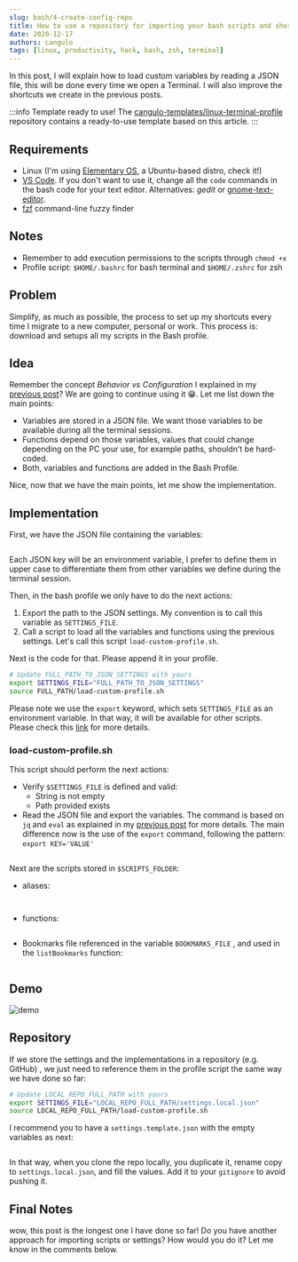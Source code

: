 ```yaml
---
slug: bash/4-create-config-repo
title: How to use a repository for importing your bash scripts and shortcuts
date: 2020-12-17
authors: cangulo
tags: [linux, productivity, hack, bash, zsh, terminal]
---
```



In this post, I will explain how to load custom variables by reading a JSON file, this will be done every time we open a Terminal. I will also improve the shortcuts we create in the previous posts.

<!--truncate-->

:::info Template ready to use!
The [cangulo-templates/linux-terminal-profile](https://github.com/cangulo-templates/linux-terminal-profile) repository contains a ready-to-use template based on this article.
:::

## Requirements
* Linux (I'm using [Elementary OS](https://elementary.io), a Ubuntu-based distro, check it!)
* [VS Code](https://code.visualstudio.com). If you don't want to use it, change all the `code` commands in the bash code for your text editor. Alternatives: _gedit_ or [gnome-text-editor](https://gitlab.gnome.org/GNOME/gnome-text-editor).
* [fzf](https://github.com/junegunn/fzf) command-line fuzzy finder


## Notes
* Remember to add execution permissions to the scripts through `chmod +x`
* Profile script: `$HOME/.bashrc` for bash terminal and `$HOME/.zshrc` for zsh 

## Problem

Simplify, as much as possible, the process to set up my shortcuts every time I migrate to a new computer, personal or work. This process is: download and setups all my scripts in the Bash profile.

## Idea

Remember the concept _Behavior vs Configuration_ I explained in my [previous post](../3-load-vars/3-load-vars.mdx#behavior-vs-configuration)? We are going to continue using it 😁. Let me list down the main points:

* Variables are stored in a JSON file. We want those variables to be available during all the terminal sessions.
* Functions depend on those variables, values that could change depending on the PC your use, for example paths, shouldn't be hard-coded.
* Both, variables and functions are added in the Bash Profile.

Nice, now that we have the main points, let me show the implementation.

## Implementation

First, we have the JSON file containing the variables:

```json file=./code/1-profile-settings.json
```

Each JSON key will be an environment variable, I prefer to define them in upper case to differentiate them from other variables we define during the terminal session.

Then, in the bash profile we only have to do the next actions:

1. Export the path to the JSON settings. My convention is to call this variable as `SETTINGS_FILE`.
2. Call a script to load all the variables and functions using the previous settings. Let's call this script `load-custom-profile.sh`.

Next is the code for that. Please append it in your profile.

```bash
# Update FULL_PATH_TO_JSON_SETTINGS with yours
export SETTINGS_FILE="FULL_PATH_TO_JSON_SETTINGS"
source FULL_PATH/load-custom-profile.sh
```

Please note we use the `export` keyword, which sets `SETTINGS_FILE` as an environment variable. In that way, it will be available for other scripts. Please check this [link](https://www.baeldung.com/linux/bash-variables-export) for more details.

### load-custom-profile.sh

This script should perform the next actions:

* Verify `$SETTINGS_FILE` is defined and valid:
  * String is not empty
  * Path provided exists
* Read the JSON file and export the variables. The command is based on `jq` and `eval` as explained in my [previous post](../3-load-vars/3-load-vars.mdx) for more details. The main difference now is the use of the `export` command, following the pattern: `export KEY='VALUE'`

```bash file=./code/load-custom-profile.sh
```

Next are the scripts stored in `$SCRIPTS_FOLDER`:

* aliases:

<Tabs>
  <TabItem value="bash" label="bash" default>

```bash file=./code/scripts/aliases-bash.sh
```
<CaptionDocusaurus label="aliases-bash.sh" linkIsRelative={true} link="posts/bash/4-create-config-repo/code/scripts/aliases-bash.sh" />

  </TabItem>
  <TabItem value="zsh" label="zsh">

```bash file=./code/scripts/aliases-zsh.sh
```
<CaptionDocusaurus label="aliases-zsh.sh" linkIsRelative={true} link="posts/bash/4-create-config-repo/code/scripts/aliases-zsh.sh" />

  </TabItem>
</Tabs>

* functions:

```bash file=./code/scripts/functions.sh
```

* Bookmarks file referenced in the variable `BOOKMARKS_FILE` , and used in the `listBookmarks`  function:

```json file=./code/2-bookmarks.json
```

## Demo

![demo](demo.gif)

## Repository

If we store the settings and the implementations in a repository (e.g. GitHub) , we just need to reference them in the profile script the same way we have done so far:

```bash
# Update LOCAL_REPO_FULL_PATH with yours
export SETTINGS_FILE="LOCAL_REPO_FULL_PATH/settings.local.json"
source LOCAL_REPO_FULL_PATH/load-custom-profile.sh
```

I recommend you to have a `settings.template.json` with the empty variables as next:

```json file=./code/3-profile-settings.template.json
```

In that way, when you clone the repo locally, you duplicate it, rename copy to `settings.local.json`, and fill the values. Add it to your `gitignore` to avoid pushing it.

## Final Notes

wow, this post is the longest one I have done so far! Do you have another approach for importing scripts or settings? How would you do it? Let me know in the comments below.

<Gif id="d3mlE7uhX8KFgEmY" />

<AboutMe/>

<ShareDocusaurus 
  preSlug="blog/posts"
  slug={frontMatter.slug} 
  title={frontMatter.title}
  tags={frontMatter.tags} />